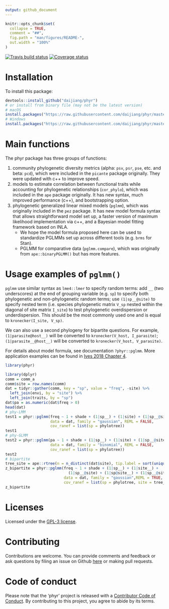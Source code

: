 ```yaml
---
output: github_document
---
```


<!-- README.md is generated from README.Rmd. Please edit that file -->

```r
knitr::opts_chunk$set(
  collapse = TRUE,
  comment = "##",
  fig.path = "man/figures/README-",
  out.width = "100%"
)
```

[![Travis build status](https://travis-ci.org/daijiang/phyr.svg?branch=master)](https://travis-ci.org/daijiang/phyr) [![Coverage status](https://codecov.io/gh/daijiang/phyr/branch/master/graph/badge.svg)](https://codecov.io/gh/daijiang/phyr)

# Installation

To install this package:

```r
devtools::install_github("daijiang/phyr")
# or install from binary file (may not be the latest version)
# macOS
install.packages("https://raw.githubusercontent.com/daijiang/phyr/master/phyr_0.1.6.tgz", repos = NULL)
# Windows
install.packages("https://raw.githubusercontent.com/daijiang/phyr/master/phyr_0.1.6.zip", repos = NULL)
```

# Main functions

The phyr package has three groups of functions:

1. community phylogenetic diversity metrics (alpha: `psv`, `psr`, `pse`, etc. and beta: `pcd`), which were included in the `picante` package originally. They were updated with c++ to improve speed.
2. models to estimate correlation between functional traits while accounting for phylogenetic relationships (`cor_phylo`), which was included in the `ape` package originally. It has new syntax, much improved performance (c++), and bootstrapping option.
3. phylogenetic generalized linear mixed models (`pglmm`), which was originally included in the `pez` package. It has new model formula syntax that allows straightforward model set up, a faster version of maximum likelihood implementation via c++, and a Bayesian model fitting framework based on INLA. 
    + We hope the model formula proposed here can be used to standardize PGLMMs set up across different tools (e.g. `brms` for Stan).
    + PGLMM for comparative data (`pglmm.compare`), which was originally from `ape::binaryPGLMM()` but has more features.

# Usage examples of `pglmm()`

`pglmm` use similar syntax as `lme4::lmer` to specify random terms: add `__` (two underscores) at the end of grouping variable (e.g. `sp`) to specify both phylogenetic and non-phylogenetic random terms; use `(1|sp__@site)` to specify nested term (i.e. species phylogenetic matrix `V_sp` nested within the diagonal of site matrix `I_site`) to test phylogenetic overdispersion or underdispersion. This should be the most commonly used one and is equal to `kronecker(I_site, V_sp)`. 

We can also use a second phylogeny for bipartite questions. For example, `(1|parasite@host__)` will be converted to `kronecker(V_host, I_parasite)`; `(1|parasite__@host__)` will be converted to `kronecker(V_host, V_parasite)`.

For details about model formula, see documentation `?phyr::pglmm`. More application examples can be found in [Ives 2018 Chapter 4](https://leanpub.com/correlateddata).

```r
library(phyr)
```

```r
library(dplyr)
comm = comm_a
comm$site = row.names(comm)
dat = tidyr::gather(comm, key = "sp", value = "freq", -site) %>% 
  left_join(envi, by = "site") %>% 
  left_join(traits, by = "sp")
dat$pa = as.numeric(dat$freq > 0)
head(dat)
# phy-LMM
test1 = phyr::pglmm(freq ~ 1 + shade + (1|sp__) + (1|site) + (1|sp__@site), 
                    data = dat, family = "gaussian", REML = FALSE,
                    cov_ranef = list(sp = phylotree))
test1
# phy-GLMM
test2 = phyr::pglmm(pa ~ 1 + shade + (1|sp__) + (1|site) + (1|sp__@site), 
                    data = dat, family = "binomial", REML = FALSE,
                    cov_ranef = list(sp = phylotree))
test2
# bipartite
tree_site = ape::rtree(n = n_distinct(dat$site), tip.label = sort(unique(dat$site)))
z_bipartite = phyr::pglmm(freq ~ 1 + shade + (1|sp__) + (1|site__) + 
                            (1|sp__@site) + (1|sp@site__) + (1|sp__@site__), 
                          data = dat, family = "gaussian",REML = TRUE,
                          cov_ranef = list(sp = phylotree, site = tree_site))
z_bipartite
```

# Licenses

Licensed under the [GPL-3 license](https://www.gnu.org/licenses/gpl-3.0.en.html).

# Contributing

Contributions are welcome. You can provide comments and feedback or ask questions by filing an issue on Github [here](https://github.com/daijiang/phyr/issues) or making pull requests.

# Code of conduct

Please note that the 'phyr' project is released with a [Contributor Code of Conduct](CODE_OF_CONDUCT.md). By contributing to this project, you agree to abide by its terms.
